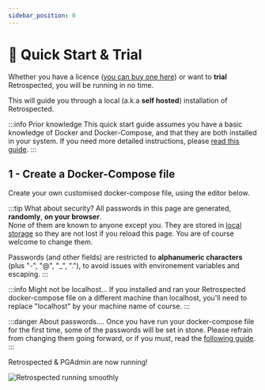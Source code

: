 ```yaml
---
sidebar_position: 0
---
```




# 🚀 Quick Start & Trial

Whether you have a licence ([you can buy one here](https://app.retrospected.com/subscribe)) or want to **trial** Retrospected, you will be running in no time.

This will guide you through a local (a.k.a **self hosted**) installation of Retrospected.

:::info Prior knowledge
This quick start guide assumes you have a basic knowledge of Docker and Docker-Compose, and that they are both installed in your system.
If you need more detailed instructions, please [read this guide](./prerequisites).
:::


## 1 - Create a Docker-Compose file

Create your own customised docker-compose file, using the editor below.

:::tip What about security?
All passwords in this page are generated, **randomly**, **on your browser**.<br />
None of them are known to anyone except you. They are stored in [local storage](https://developer.mozilla.org/en-US/docs/Web/API/Window/localStorage) so they are not lost if you reload this page.
You are of course welcome to change them.

Passwords (and other fields) are restricted to **alphanumeric characters** (plus "-", "@", "_", "."), to avoid issues with environement variables and escaping.
:::

<Editor />

:::info Might not be localhost...
If you installed and ran your Retrospected docker-compose file on a
different machine than localhost, you'll need to replace "localhost" by
your machine name of course.
:::

:::danger About passwords....
Once you have run your docker-compose file for the first time, some of
the passwords will be set in stone. Please refrain from changing them
going forward, or if you must, read the
[following guide](passwords).
:::
      

Retrospected & PGAdmin are now running!

![Retrospected running smoothly](/img/self-hosting/installation-completed.png)
